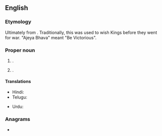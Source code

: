 ==English==

===Etymology===
{{root|en|sa|जी}}
Ultimately from {{der|en|sa|अजय||victorious; undefeatable}}. Traditionally, this was used to wish Kings before they went for war. "Ajeya Bhava" meant "Be Victorious".

===Proper noun===
{{en-prop|s}}

# {{given name|en|male|from=Sanskrit}}.
# {{surname|en|from=Sanskrit}}.

====Translations====
{{trans-top|male given name}}
* Hindi: {{t+|hi|अजय}}
* Telugu: {{t|te|అజయ్}}
{{trans-mid}}
* Urdu: {{t|ur|اَجے}}
{{trans-bottom}}

===Anagrams===
* {{anagrams|en|a=aajy|Jaya}}